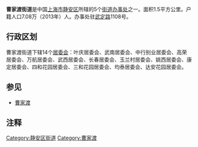 {{中国乡级行政区
|景观照片文件名 =上海天上人间 WONDERLAND MEN'S CLUB - panoramio.jpg 
|景观照片描述 = 
|汉语拼音 = 
|其他语言 = 
|其他语言名称 = 
|旧称 = 
|地名出处 = 原为[[曹守常|曹守常]]家族居住地
|位置图文件名 = 
|位置图描述 = 
|自定义图片= 
|建置时间 = 
|政府驻地 = 
|毗邻 = 
|总面积 = 
|总人口 = 
|总人口年份 = 
|户籍人口 = 
|户籍人口年份 = 
|常住人口 = 
|常住人口年份 = 
|人口密度 = 
|GDP = 
|GDP年份 = 
|邮政编码 = 
|电话区号 = 21
|官方网站 = 
|网站名称 = 
|31/01/06/014/000}}
'''曹家渡街道'''是中国[[上海市|上海市]][[静安区|静安区]]所辖的5个[[街道办事处|街道办事处]]之一。面积1.5平方公里。户籍人口7.08万（2013年）人。办事处驻[[武定路|武定路]]1108号。

== 行政区划 ==
曹家渡街道下辖14个[[居委会|居委会]]：叶庆居委会、武南居委会、中行别业居委会、高荣居委会、万航居委会、武西居委会、长春居委会、玉兰村居委会、姚西居委会、康定居委会、四和花园居委会、三和花园居委会、均泰居委会、达安花园居委会。

== 参见 ==
* [[曹家渡|曹家渡]]

== 注释 ==

{{Reflist|2}}

{{静安区行政区划}}
{{上海市功能性区域}}
{{上海行政区划小作品}}

[[Category:静安区街道|Category:静安区街道]]
[[Category:曹家渡|Category:曹家渡]]